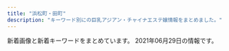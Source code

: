 ```yaml
---
title: "浜松町・田町"
description: "キーワード別にの巨乳アジアン・チャイナエステ嬢情報をまとめました。"
---
```


新着画像と新着キーワードをまとめています。
2021年06月29日の情報です。

<DmmAffiliateIns />
<KeywordTable
  shops={
    [
    {
        "url": "http://yukizhouse00.web.fc2.com/",
        "img_links": [
            "http://yukizhouse00.web.fc2.com/images/portfolio/work-6.jpg",
            "http://yukizhouse00.web.fc2.com/images/portfolio/work-2.jpg",
            "http://yukizhouse00.web.fc2.com/images/slider/slid1.jpg",
            "http://yukizhouse00.web.fc2.com/images/slider/slid2.jpg",
            "http://yukizhouse00.web.fc2.com/images/portfolio/work-5.jpg",
            "http://yukizhouse00.web.fc2.com/images/portfolio/work-4.jpg",
            "http://yukizhouse00.web.fc2.com/images/portfolio/work-3.jpg",
            "http://yukizhouse00.web.fc2.com/images/portfolio/work-1.jpg"
        ],
        "keywords": {},
        "name": "Yuki\u2019s House",
        "station": "JR\u6d5c\u677e\u753a\u99c5\u5357\u53e3"
    },
    {
        "station": "JR\u65b0\u6a4b\u99c5\u70cf\u68ee\u53e3",
        "name": "Aroma Coco8",
        "url": "https://aroma-queen.work/",
        "keywords": {
            "\u80f8": 2,
            "D": 6,
            "G": 1,
            "F": 1,
            "\u30bb\u30af\u30b7\u30fc": 1,
            "\u4e73": 2,
            "E": 9
        },
        "img_links": [
            "https://aroma-queen.work/images/st/st_kou2.jpg",
            "https://aroma-queen.work/images/st/st_maya_1.jpg",
            "https://aroma-queen.work/images/st/st_kaori_2.jpg",
            "https://aroma-queen.work/images/st/st_koy_2.jpg",
            "https://aroma-queen.work/images/st/st_yuri_4.jpg",
            "https://aroma-queen.work/images/st/st_16_1.jpg",
            "https://aroma-queen.work/images/st/st_nana_1.jpg",
            "https://aroma-queen.work/images/st/st_kou1.jpg",
            "https://aroma-queen.work/images/st/st_sakura_1.jpg",
            "https://aroma-queen.work/images/st/st_17_1.jpg",
            "https://aroma-queen.work/images/st/st_koko.jpg",
            "https://aroma-queen.work/images/st/st_10_1.jpg",
            "https://aroma-queen.work/images/top_campaign_spring.jpg",
            "https://aroma-queen.work/images/st/st_yuri_2.jpg",
            "https://aroma-queen.work/images/st/st_sayuri_1.jpg",
            "https://aroma-queen.work/images/st/st_22.jpg",
            "https://aroma-queen.work/images/st/st_risa_1.jpg",
            "https://aroma-queen.work/images/st/st_yuri.jpg",
            "https://aroma-queen.work/images/week_campaign.jpg",
            "https://aroma-queen.work/images/st/st_nan.jpg",
            "https://aroma-queen.work/images/st/st_kiki2.jpg",
            "https://aroma-queen.work/images/st/st_ou_2.jpg",
            "https://aroma-queen.work/images/st/st_ai1.jpg",
            "https://aroma-queen.work/images/st/st_rei_2.jpg",
            "https://aroma-queen.work/images/st/st_saya_0.jpg",
            "https://aroma-queen.work/images/st/st_hara3.jpg",
            "https://aroma-queen.work/images/st/st_chiba_2.jpg",
            "https://aroma-queen.work/images/st/st_nuna3.jpg",
            "https://aroma-queen.work/images/st/st_jj_1.jpg",
            "https://aroma-queen.work/images/st/st_pink_4.jpg",
            "https://aroma-queen.work/images/st/st_ai_1.jpg",
            "https://aroma-queen.work/images/st/st_minto_1.jpg",
            "https://aroma-queen.work/images/st/st_saya_1.jpg",
            "https://aroma-queen.work/images/st/st_hara.jpg",
            "https://aroma-queen.work/images/st/st_nami_1.jpg",
            "https://aroma-queen.work/images/st/st_mirror_3.jpg",
            "https://aroma-queen.work/images/st/st_ou_1.jpg",
            "https://aroma-queen.work/images/st/st_angel_3.jpg",
            "https://aroma-queen.work/images/st/st_aiko_1.jpg",
            "https://aroma-queen.work/images/st/st_emi.jpg",
            "https://aroma-queen.work/images/st/st_chiba_4.jpg",
            "https://aroma-queen.work/images/st/st_10_2.jpg",
            "https://aroma-queen.work/images/st/st_maisy.jpg",
            "https://aroma-queen.work/images/st/st_hana_1.jpg",
            "https://aroma-queen.work/images/st/st_dan_2.jpg",
            "https://aroma-queen.work/images/st/st_mayumi_2.jpg",
            "https://aroma-queen.work/images/st/st_joy.jpg",
            "https://aroma-queen.work/images/st/st_mai_1.jpg",
            "https://aroma-queen.work/images/st/st_.jpg",
            "https://aroma-queen.work/images/st/st_nanako.jpg",
            "https://aroma-queen.work/images/st/st_min_4.jpg",
            "https://aroma-queen.work/images/st/st_19.jpg",
            "https://aroma-queen.work/images/st/st_mimi_1.jpg",
            "https://aroma-queen.work/images/st/st_nuna.jpg",
            "https://aroma-queen.work/images/st/st_pink_2.jpg",
            "https://aroma-queen.work/images/st/st_yuyu.jpg",
            "https://aroma-queen.work/images/st/st_ai.jpg",
            "https://aroma-queen.work/images/st/st_sofea_2.jpg",
            "https://aroma-queen.work/images/st/st_cake_1.jpg",
            "https://aroma-queen.work/images/st/st_kei.jpg",
            "https://aroma-queen.work/images/st/st_bibi_1.jpg",
            "https://aroma-queen.work/images/st/st_honey_1.jpg",
            "https://aroma-queen.work/images/st/st_party_2.jpg",
            "https://aroma-queen.work/images/st/st_kiki_1.jpg",
            "https://aroma-queen.work/images/st/st_5_1.jpg",
            "https://aroma-queen.work/images/st/st_17.jpg",
            "https://aroma-queen.work/images/st/st_7_1.jpg",
            "https://aroma-queen.work/images/st/st_25.jpg",
            "https://aroma-queen.work/images/st/st_17_2.jpg",
            "https://aroma-queen.work/images/st/st_nanako2.jpg",
            "https://aroma-queen.work/images/st/st_joy_2.jpg",
            "https://aroma-queen.work/images/st/st_kaori_1.jpg",
            "https://aroma-queen.work/images/st/st_20.jpg",
            "https://aroma-queen.work/images/st/st_ryuu_2.jpg",
            "https://aroma-queen.work/images/st/st_anan.jpg",
            "https://aroma-queen.work/images/st/st_aiko_2.jpg",
            "https://aroma-queen.work/images/st/st_coco_1.jpg",
            "https://aroma-queen.work/images/top.png",
            "https://aroma-queen.work/images/st/st_20_1.jpg",
            "https://aroma-queen.work/images/st/st_rei.jpg",
            "https://aroma-queen.work/images/st/st_pink_1.jpg",
            "https://aroma-queen.work/images/st/st_miki.jpg",
            "https://aroma-queen.work/images/st/st_rei_3.jpg",
            "https://aroma-queen.work/images/st/st_aigo.jpg",
            "https://aroma-queen.work/images/st/st_get_3.jpg",
            "https://aroma-queen.work/images/st/st_yumi.jpg",
            "https://aroma-queen.work/images/st/st_mayumi_1.jpg",
            "https://aroma-queen.work/images/st/st_18.jpg",
            "https://aroma-queen.work/images/st/st_13.jpg",
            "https://aroma-queen.work/images/st/st_lucy_3.jpg",
            "https://aroma-queen.work/images/st/st_chiba_1.jpg",
            "https://aroma-queen.work/images/st/st_nori.jpg",
            "https://aroma-queen.work/images/st/st_pink_3.jpg",
            "https://aroma-queen.work/images/st/st_joy_1.jpg",
            "https://aroma-queen.work/images/st/st_aya_1.jpg",
            "https://aroma-queen.work/images/top2.png",
            "https://aroma-queen.work/images/st/st_min_2.jpg",
            "https://aroma-queen.work/images/st/st_bibi_2.jpg",
            "https://aroma-queen.work/images/st/st_nanako3.jpg",
            "https://aroma-queen.work/images/st/st_koko_1.jpg",
            "https://aroma-queen.work/images/st/st_ou_3.jpg",
            "https://aroma-queen.work/images/st/st_14_1.jpg",
            "https://aroma-queen.work/images/st/st_hana_2.jpg",
            "https://aroma-queen.work/images/st/st_angel_2.jpg",
            "https://aroma-queen.work/images/st/st_rinda_2.jpg",
            "https://aroma-queen.work/images/st/st_gei.jpg",
            "https://aroma-queen.work/images/st/st_ami_2.jpg",
            "https://aroma-queen.work/images/st/st_angel_1.jpg",
            "https://aroma-queen.work/images/st/st_eri.jpg",
            "https://aroma-queen.work/images/st/st_nana.jpg",
            "https://aroma-queen.work/images/st/st_bibi.jpg",
            "https://aroma-queen.work/images/st/st_yuri_3.jpg",
            "https://aroma-queen.work/images/top_campaign_dec.jpg",
            "https://aroma-queen.work/images/st/st_emi_1.jpg",
            "https://aroma-queen.work/images/st/st_aya.jpg",
            "https://aroma-queen.work/images/st/st_huxa.jpg",
            "https://aroma-queen.work/images/st/st_jasmine_1.jpg",
            "https://aroma-queen.work/images/st/st_shizuka_1.jpg",
            "https://aroma-queen.work/images/st/st_nina_3.jpg",
            "https://aroma-queen.work/images/st/st_mirror_2.jpg",
            "https://aroma-queen.work/images/st/st_dan_1.jpg",
            "https://aroma-queen.work/images/st/st_rinda_1.jpg",
            "https://aroma-queen.work/images/st/st_four1.jpg",
            "https://aroma-queen.work/images/st/st_21.jpg",
            "https://aroma-queen.work/images/st/st_jerry.jpg",
            "https://aroma-queen.work/images/st/st_rinda_6.jpg",
            "https://aroma-queen.work/images/st/st_rena_2.jpg",
            "https://aroma-queen.work/images/st/st_cindy.jpg"
        ]
    },
    {
        "station": "JR\u65b0\u6a4b\u99c5\u65e5\u6bd4\u8c37\u53e3",
        "keywords": {
            "86": 1,
            "87": 3,
            "88": 1,
            "D": 5
        },
        "name": "\u5e78\u305b\u306e\u6642\u9593",
        "img_links": [
            "http://www.shiawasenojikan.esjp.info/files/003-03.jpg",
            "http://www.shiawasenojikan.esjp.info/images/link_t.jpg",
            "http://www.shiawasenojikan.esjp.info/files/010-02.jpg",
            "http://www.shiawasenojikan.esjp.info/files/009.jpg",
            "http://www.shiawasenojikan.esjp.info/files/015.jpg",
            "http://www.shiawasenojikan.esjp.info/images/tel.jpg",
            "http://www.shiawasenojikan.esjp.info/files/001-02.jpg",
            "http://www.shiawasenojikan.esjp.info/images/sys3.jpg",
            "http://www.shiawasenojikan.esjp.info/images/news.jpg",
            "http://www.shiawasenojikan.esjp.info/files/009-03.jpg",
            "http://www.shiawasenojikan.esjp.info/images/mobile.jpg",
            "http://www.shiawasenojikan.esjp.info/files/015-03.jpg",
            "http://www.shiawasenojikan.esjp.info/files/003-02.jpg",
            "http://www.shiawasenojikan.esjp.info/files/009-02.jpg",
            "http://www.shiawasenojikan.esjp.info/files/001.jpg",
            "http://www.shiawasenojikan.esjp.info/images/head.jpg",
            "http://www.shiawasenojikan.esjp.info/images/staff_t.jpg",
            "http://www.shiawasenojikan.esjp.info/images/int2.jpg",
            "http://www.shiawasenojikan.esjp.info/files/010-03.jpg",
            "http://www.shiawasenojikan.esjp.info/files/001-03.jpg",
            "http://www.shiawasenojikan.esjp.info/files/003.jpg",
            "http://www.shiawasenojikan.esjp.info/images/interior_t.jpg",
            "http://www.shiawasenojikan.esjp.info/files/010.jpg",
            "http://www.shiawasenojikan.esjp.info/files/015-02.jpg"
        ],
        "url": "http://www.shiawasenojikan.esjp.info/"
    },
    {
        "station": "JR\u7530\u753a\u99c5\u897f\u53e3",
        "name": "\u68ee\u306e\u9999",
        "keywords": {},
        "url": "https://www.morinokaori-massage.com/",
        "img_links": [
            "https://static.wixstatic.com/media/c0eb72_43f5a28bd3004602b64ed4bc3095af0e~mv2.png",
            "https://static.wixstatic.com/media/c0eb72_9f57c6ba804e4a55805040f7832a3bb9~mv2.png",
            "https://static.wixstatic.com/media/c0eb72_349ce6f6faed4c09b9ec1e412ba7a370~mv2.jpg",
            "https://static.wixstatic.com/media/c0eb72_068fd8e3a6034963bb1dcf1002759294~mv2.png",
            "https://static.wixstatic.com/media/c0eb72_026f8703429f4d1a93067d6664ba9e24~mv2.png"
        ]
    },
    {
        "img_links": [
            "http://www.k-harunoie.info/imge/tel.png",
            "http://www.k-harunoie.info/imge/p-2.jpg",
            "http://www.k-harunoie.info/imge/botton.jpg",
            "http://www.k-harunoie.info/imge/s0.png",
            "http://www.k-harunoie.info/imge/s1.png",
            "http://www.k-harunoie.info/imge/interior_t.jpg",
            "http://www.k-harunoie.info/imge/ta.png",
            "http://www.k-harunoie.info/imge/p-4.jpg",
            "http://www.k-harunoie.info/imge/staff_t.jpg",
            "http://www.k-harunoie.info/imge/p-5.jpg",
            "http://www.k-harunoie.info/imge/p-1.jpg",
            "http://www.k-harunoie.info/imge/service2.jpg",
            "http://www.k-harunoie.info/imge/int2.png",
            "http://www.k-harunoie.info/imge/service1.jpg",
            "http://www.k-harunoie.info/imge/sys.png",
            "http://www.k-harunoie.info/imge/service3.jpg"
        ],
        "station": "JR\u7530\u753a\u99c5\u6771\u53e3",
        "keywords": {},
        "name": "\u6625\u306e\u5bb6",
        "url": "http://www.k-harunoie.info/"
    },
    {
        "keywords": {
            "D": 7,
            "F": 3,
            "E": 3,
            "C": 2
        },
        "img_links": [
            "https://hamamatsucho-mensesthe.com/staff2/wp-content/uploads/2021/03/miku03.png",
            "https://hamamatsucho-mensesthe.com/staff2/wp-content/uploads/2021/06/yuki02.png",
            "https://hamamatsucho-mensesthe.com/staff/arisa-s1.jpg",
            "https://hamamatsucho-mensesthe.com/kumi2.jpg",
            "https://hamamatsucho-mensesthe.com/room/esthe2.jpg",
            "https://hamamatsucho-mensesthe.com/2017/10/08/ruru-s1.jpg",
            "https://hamamatsucho-mensesthe.com/button/sche.png",
            "https://hamamatsucho-mensesthe.com/2018/06/08/hana-s2.jpg",
            "https://hamamatsucho-mensesthe.com/images/clear.png",
            "https://hamamatsucho-mensesthe.com/staff2/wp-content/uploads/2021/05/mimi02.png",
            "https://hamamatsucho-mensesthe.com/staff2/wp-content/uploads/2019/12/nanami02-2.png",
            "https://hamamatsucho-mensesthe.com/room/1.jpg",
            "https://hamamatsucho-mensesthe.com/room/2.jpg",
            "https://hamamatsucho-mensesthe.com/images/main1.jpg",
            "https://hamamatsucho-mensesthe.com/staff/nana-l1.jpg",
            "https://hamamatsucho-mensesthe.com/staff/yoko-s1.jpg",
            "https://hamamatsucho-mensesthe.com/menu/info.png",
            "https://hamamatsucho-mensesthe.com/room/esthe1.jpg",
            "https://hamamatsucho-mensesthe.com/staff2/wp-content/uploads/2021/06/ai01.png",
            "https://hamamatsucho-mensesthe.com/staff/koko-l1.jpg",
            "https://hamamatsucho-mensesthe.com/2018/03/02/anna-s1.jpg",
            "https://hamamatsucho-mensesthe.com/staff2/wp-content/uploads/2020/11/momo02.png",
            "https://hamamatsucho-mensesthe.com/staff/koko-s1.jpg",
            "https://hamamatsucho-mensesthe.com/2018/12/21/yuyu-s1.jpg",
            "https://hamamatsucho-mensesthe.com/icon/twitter.png",
            "https://hamamatsucho-mensesthe.com/menu/sche.png",
            "https://hamamatsucho-mensesthe.com/nana03.png",
            "https://hamamatsucho-mensesthe.com/menu/home.png",
            "https://hamamatsucho-mensesthe.com/images/header3.png",
            "https://hamamatsucho-mensesthe.com/icon/facebook.png",
            "https://hamamatsucho-mensesthe.com/images/footer-l.png",
            "https://hamamatsucho-mensesthe.com/staff/yoko-l1.jpg",
            "https://hamamatsucho-mensesthe.com/staff2/wp-content/uploads/2021/06/linko05.png",
            "https://hamamatsucho-mensesthe.com/menu/gallery.png",
            "https://hamamatsucho-mensesthe.com/kumi1.jpg",
            "https://hamamatsucho-mensesthe.com/staff2/wp-content/uploads/2021/06/miki01.png",
            "https://hamamatsucho-mensesthe.com/staff2/wp-content/uploads/2021/03/rina03.png",
            "https://hamamatsucho-mensesthe.com/staff2/wp-content/uploads/2020/11/siruet.png",
            "https://hamamatsucho-mensesthe.com/images/main-sp.jpg",
            "https://hamamatsucho-mensesthe.com/2018/06/12/yoko-s1.jpg",
            "https://hamamatsucho-mensesthe.com/staff/yuyu-s1.jpg",
            "https://hamamatsucho-mensesthe.com/button/staff.png",
            "https://hamamatsucho-mensesthe.com/images/flower.png",
            "https://hamamatsucho-mensesthe.com/miyuki01.png",
            "https://hamamatsucho-mensesthe.com/button/home.png",
            "https://hamamatsucho-mensesthe.com/menu/friend.png",
            "https://hamamatsucho-mensesthe.com/staff2/wp-content/uploads/2021/06/hime01.png",
            "https://hamamatsucho-mensesthe.com/room/esthe3.jpg",
            "https://hamamatsucho-mensesthe.com/staff/arisa-l1.jpg",
            "https://hamamatsucho-mensesthe.com/staff2/wp-content/uploads/2019/12/haru-1.png",
            "https://hamamatsucho-mensesthe.com/2018/11/23/arisa-s1.jpg",
            "https://hamamatsucho-mensesthe.com/2018/12/21/koko-s1.jpg",
            "https://hamamatsucho-mensesthe.com/room/3.jpg",
            "https://hamamatsucho-mensesthe.com/icon/line.png",
            "https://hamamatsucho-mensesthe.com/images/footer-r.png",
            "https://hamamatsucho-mensesthe.com/room/4.jpg",
            "https://hamamatsucho-mensesthe.com/staff/nana-s1.jpg",
            "https://hamamatsucho-mensesthe.com/icon/google_plus.png",
            "https://hamamatsucho-mensesthe.com/staff/yuyu-l1.jpg"
        ],
        "station": "JR\u6d5c\u677e\u753a\u99c5\u5317\u53e3",
        "name": "Oriental Spa",
        "url": "https://hamamatsucho-mensesthe.com/"
    },
    {
        "url": "http://kokoro-spa.info/",
        "keywords": {},
        "station": "JR\u65b0\u6a4b\u99c5\u70cf\u68ee\u53e3",
        "name": "\u672a\u6765",
        "img_links": [
            "http://kokoro-spa.info/img/shop/no-pic.jpg",
            "http://kokoro-spa.info/img/pickup.jpg",
            "http://kokoro-spa.info/img/ttl_info.png",
            "http://kokoro-spa.info/img/qrcode.png",
            "http://kokoro-spa.info/img/ttl_news.png",
            "http://kokoro-spa.info/img/shop/kanban.jpg",
            "http://kokoro-spa.info/img/slider/2.jpg"
        ]
    },
    {
        "url": "http://body-heal.net/",
        "name": "Tami",
        "img_links": [
            "http://body-heal.net/js/sliderLine/slide_prev.png",
            "http://body-heal.net/js/sliderLine/slide_next.png",
            "http://body-heal.net/staffPhoto/b20190120201033.jpg",
            "http://body-heal.net/images/store/06.jpg",
            "http://body-heal.net/staffPhoto/b20180721035111.jpg",
            "http://body-heal.net/images/store/05.jpg",
            "http://body-heal.net/images/access/01.jpg",
            "http://body-heal.net/images/access/03.jpg",
            "http://body-heal.net/images/store/01.jpg",
            "http://body-heal.net/staffPhoto/b20190608220420.jpg",
            "http://body-heal.net/staffPhoto/b20190608222039.jpg",
            "http://body-heal.net/images/store/04.jpg",
            "http://body-heal.net/uploadfiles/images/campaignBodyHealNet.jpg",
            "http://body-heal.net/staffPhoto/b20190218130854.jpg",
            "http://body-heal.net/images/access/05.jpg",
            "http://body-heal.net/staffPhoto/b20190117105438.jpg",
            "http://body-heal.net/staffPhoto/b20180926231950.jpg",
            "http://body-heal.net/images/show.jpg",
            "http://body-heal.net/images/access/04.jpg",
            "http://body-heal.net/images/access/02.jpg"
        ],
        "keywords": {
            "84": 4,
            "88": 10,
            "E": 6,
            "87": 6,
            "85": 4
        },
        "station": "JR\u7530\u753a\u99c5\u4e09\u7530\u53e3"
    },
    {
        "station": "JR\u65b0\u6a4b\u99c5\u70cf\u68ee\u53e3",
        "name": "LEON",
        "img_links": [
            "http://es-leon.link/photos/sites/45/2021/05/2021050612481738.jpg",
            "http://es-leon.link/photos/sites/45/2021/05/2021050612492894.jpg",
            "http://es-leon.link/images/card.png",
            "http://es-leon.link/images/guide6.jpg",
            "http://es-leon.link/photos/sites/45/2021/04/2021043013400012.jpg",
            "http://es-leon.link/images/pagetop.jpg",
            "http://es-leon.link/photos/sites/45/2021/03/202103310417001.jpg",
            "http://es-leon.link/photos/sites/45/2021/01/2021011203314329.jpg",
            "http://es-leon.link/photos/sites/45/2021/05/2021051217263416.jpg",
            "http://es-leon.link/images/guide5.jpg",
            "http://es-leon.link/photos/sites/45/2021/05/2021052608061121.jpg",
            "http://es-leon.link/images/guide1.jpg",
            "http://es-leon.link/photos/sites/45/2021/05/2021052608044541.jpg",
            "http://es-leon.link/images/profile.png",
            "http://es-leon.link/photos/sites/45/2020/10/2020101318300043.jpg",
            "http://es-leon.link/photos/sites/45/2021/03/2021033111032173.jpg",
            "http://es-leon.link/photos/sites/45/2021/06/2021062804513224.jpg",
            "http://es-leon.link/images/nav_link07_no.png",
            "http://es-leon.link/images/nav_link05_no.png",
            "http://es-leon.link/photos/sites/45/2021/06/2021061018070213.jpg",
            "http://es-leon.link/photos/sites/45/2021/05/2021052608131497.jpg",
            "http://es-leon.link/photos/sites/45/2021/05/2021053003333110.jpg",
            "http://es-leon.link/images/guide3.jpg",
            "http://es-leon.link/images/guide7.jpg",
            "http://es-leon.link/photos/sites/45/2021/05/2021050617464464.jpg",
            "http://es-leon.link/photos/sites/45/2021/05/2021050301212645.jpg",
            "http://es-leon.link/images/slider00.jpg",
            "http://es-leon.link/images/slider02.jpg",
            "http://es-leon.link/images/nav_link06_no.png",
            "http://es-leon.link/photos/sites/45/2021/05/2021053003331795.jpg",
            "http://es-leon.link/photos/sites/45/2020/10/2020101318404076.jpg",
            "http://es-leon.link/images/guide2.png",
            "http://es-leon.link/images/qr.png",
            "http://es-leon.link/photos/sites/45/2021/05/2021050416550882.jpg",
            "http://es-leon.link/photos/sites/45/2020/10/2020101318402898.jpg",
            "http://es-leon.link/photos/sites/45/2021/03/2021033111033425.jpg",
            "http://es-leon.link/images/nav_link01_no.png",
            "http://es-leon.link/photos/sites/45/2021/05/2021050416545177.jpg",
            "http://es-leon.link/photos/sites/45/2021/02/2021022702210178.jpg",
            "http://es-leon.link/photos/sites/45/2021/04/2021043013393443.jpg",
            "http://es-leon.link/images/lineline.png",
            "http://es-leon.link/photos/sites/45/2021/02/2021021014235421.jpg",
            "http://es-leon.link/images/guide8.jpg",
            "http://es-leon.link/images/slider04.jpg",
            "http://es-leon.link/photos/sites/45/2021/02/202102281658118.jpg",
            "http://es-leon.link/photos/sites/45/2021/03/2021033111023925.jpg",
            "http://es-leon.link/photos/sites/45/2021/03/2021031222420647.jpg",
            "http://es-leon.link/images/nav_link03_no.png",
            "http://es-leon.link/photos/sites/45/2021/06/2021062907281342.jpg",
            "http://es-leon.link/images/guide4.jpg",
            "http://es-leon.link/photos/sites/45/2021/04/2021043018143110.jpg",
            "http://es-leon.link/photos/sites/45/2020/10/2020101318294854.jpg",
            "http://es-leon.link/photos/sites/45/2020/10/2020100103205130.jpg",
            "http://es-leon.link/photos/sites/45/2020/10/2020100103284496.jpg",
            "http://es-leon.link/photos/sites/45/2021/05/2021050801322582.jpg",
            "http://es-leon.link/photos/sites/45/2021/03/2021041002184750.jpg",
            "http://es-leon.link/images/slider01.jpg",
            "http://es-leon.link/images/header.png",
            "http://es-leon.link/photos/sites/45/2021/04/2021043013395329.jpg",
            "http://es-leon.link/photos/sites/45/2021/06/202106280451406.jpg",
            "http://es-leon.link/images/guide1.png",
            "http://es-leon.link/images/guide2.jpg",
            "http://es-leon.link/images/slider03.jpg",
            "http://es-leon.link/images/nav_link02_no.png",
            "http://es-leon.link/images/nav_link04_no.png",
            "http://es-leon.link/photos/sites/45/2020/10/202010010328436.jpg",
            "http://es-leon.link/photos/sites/45/2021/03/2021033111035026.jpg",
            "http://es-leon.link/images/img_info.jpg",
            "http://es-leon.link/photos/sites/45/2020/10/2020100103205050.jpg",
            "http://es-leon.link/photos/sites/45/2021/06/2021062605513683.jpg",
            "http://es-leon.link/photos/sites/45/2020/10/2020101404192576.jpg"
        ],
        "url": "http://es-leon.link/",
        "keywords": {
            "88": 4,
            "84": 4,
            "86": 2,
            "90": 1,
            "92": 1,
            "85": 6
        }
    },
    {
        "img_links": [
            "http://shiawase.mssg.jp/images/top/top_06.jpg",
            "http://shiawase.mssg.jp/images/staff_image/staff_d010a.jpg",
            "http://shiawase.mssg.jp/images/gallery/gallery_403.jpg",
            "http://shiawase.mssg.jp/images/staff_one/staff_one_02.jpg",
            "http://shiawase.mssg.jp/images/staff/sta_015.jpg",
            "http://shiawase.mssg.jp/images/gallery/gallery_104.jpg",
            "http://shiawase.mssg.jp/images/home/top_qp.jpg",
            "http://shiawase.mssg.jp/images/staff_image/staff_d07b.jpg",
            "http://shiawase.mssg.jp/images/top/top_08.png",
            "http://shiawase.mssg.jp/images/system/syatem_302.jpg",
            "http://shiawase.mssg.jp/images/system/syatem_303.jpg",
            "http://shiawase.mssg.jp/images/staff_one/staff_one_04.jpg",
            "http://shiawase.mssg.jp/images/home/QR.png",
            "http://shiawase.mssg.jp/images/staff/sta_010.jpg",
            "http://shiawase.mssg.jp/images/home/index_tel.jpg",
            "http://shiawase.mssg.jp/images/gallery/gallery_102.jpg",
            "http://shiawase.mssg.jp/images/staff/sta_0z11.jpg",
            "http://shiawase.mssg.jp/images/staff_one/staff_one_05.jpg",
            "http://shiawase.mssg.jp/images/top/top_05.jpg",
            "http://shiawase.mssg.jp/images/gallery/gallery_top.jpg",
            "http://shiawase.mssg.jp/images/staff/sta_0z9.jpg",
            "http://shiawase.mssg.jp/images/staff_image/staff_d07a.jpg",
            "http://shiawase.mssg.jp/images/staff/sta_04.jpg",
            "http://shiawase.mssg.jp/images/staff/staff_top.jpg",
            "http://shiawase.mssg.jp/images/home/index_qup.jpg",
            "http://shiawase.mssg.jp/images/staff/sta_0z8.jpg",
            "http://shiawase.mssg.jp/images/staff/sta_023.jpg",
            "http://shiawase.mssg.jp/images/gallery/gallery_01.jpg",
            "http://shiawase.mssg.jp/images/gallery/gallery_404.jpg",
            "http://shiawase.mssg.jp/images/gallery/gallery_103.jpg",
            "http://shiawase.mssg.jp/images/gallery/gallery_402.jpg",
            "http://shiawase.mssg.jp/images/home/index_03.jpg",
            "http://shiawase.mssg.jp/images/staff_one/staff_one_03.jpg",
            "http://shiawase.mssg.jp/images/staff_one/staff_one_07.png",
            "http://shiawase.mssg.jp/images/staff_one/staff_one_top.jpg",
            "http://shiawase.mssg.jp/images/top/top_02.jpg",
            "http://shiawase.mssg.jp/images/home/index_page_top.jpg",
            "http://shiawase.mssg.jp/images/staff/sta_022.jpg",
            "http://shiawase.mssg.jp/images/staff_image/staff_d08b.jpg",
            "http://shiawase.mssg.jp/images/top/top_03.jpg",
            "http://shiawase.mssg.jp/images/staff/sta_021.jpg",
            "http://shiawase.mssg.jp/images/staff_image/staff_d08a.jpg",
            "http://shiawase.mssg.jp/images/top/top_04.jpg",
            "http://shiawase.mssg.jp/images/system/syatem_301.jpg",
            "http://shiawase.mssg.jp/images/home/index_04.jpg",
            "http://shiawase.mssg.jp/images/staff/sta_012.jpg",
            "http://shiawase.mssg.jp/images/gallery/gallery_401.jpg",
            "http://shiawase.mssg.jp/images/gallery/gallery_101.jpg",
            "http://shiawase.mssg.jp/images/top/top_01.jpg",
            "http://shiawase.mssg.jp/images/staff_one/staff_one_08.png",
            "http://shiawase.mssg.jp/images/staff_one/staff_one_01.jpg"
        ],
        "url": "http://shiawase.mssg.jp/",
        "name": "\u3057\u3042\u308f\u305b\uff5eSHIAWASE\uff5e",
        "station": "JR\u7530\u753a\u99c5\u897f\u53e3",
        "keywords": {}
    },
    {
        "station": "JR\u6d5c\u677e\u753a\u99c5\u5357\u53e3",
        "url": "https://minazuki-tokyo.com/",
        "name": "\u6c34\u7121\u6708\uff5e\u307f\u306a\u3065\u304d\uff5e",
        "img_links": [
            "https://minazuki-tokyo.com/wp-content/uploads/2021/02/t03.png",
            "https://minazuki-tokyo.com/wp-content/uploads/2021/02/sm03.png",
            "https://minazuki-tokyo.com/wp-content/uploads/2021/02/yumi.png",
            "https://minazuki-tokyo.com/wp-content/uploads/2021/02/ayu.png",
            "https://minazuki-tokyo.com/wp-content/uploads/2021/03/top10.png",
            "https://minazuki-tokyo.com/wp-content/uploads/2021/02/t05.png",
            "https://minazuki-tokyo.com/wp-content/uploads/2020/11/photo01.png",
            "https://minazuki-tokyo.com/wp-content/uploads/2021/02/sm04.png",
            "https://minazuki-tokyo.com/wp-content/uploads/2021/02/ayu.jpg",
            "https://minazuki-tokyo.com/wp-content/uploads/2020/11/photo04.png",
            "https://minazuki-tokyo.com/wp-content/uploads/2021/02/yuyu.png",
            "https://minazuki-tokyo.com/wp-content/uploads/2020/11/photo03.png",
            "https://minazuki-tokyo.com/wp-content/uploads/2021/02/price.png",
            "https://minazuki-tokyo.com/wp-content/uploads/2021/02/yuyu2.jpg",
            "https://minazuki-tokyo.com/wp-content/uploads/2021/02/cam.png",
            "https://minazuki-tokyo.com/wp-content/uploads/2021/02/haru.jpg",
            "https://minazuki-tokyo.com/wp-content/uploads/2021/02/t02.png",
            "https://minazuki-tokyo.com/wp-content/uploads/2021/02/t08.png",
            "https://minazuki-tokyo.com/wp-content/uploads/2020/11/photo05.png",
            "https://minazuki-tokyo.com/wp-content/uploads/2021/02/sm01.png",
            "https://minazuki-tokyo.com/wp-content/uploads/2021/02/t01.png",
            "https://minazuki-tokyo.com/wp-content/uploads/2021/02/2-09.png",
            "https://minazuki-tokyo.com/wp-content/uploads/2020/11/photo02.png",
            "https://minazuki-tokyo.com/wp-content/uploads/2021/02/haru.png",
            "https://minazuki-tokyo.com/wp-content/uploads/2021/02/koyuri.png",
            "https://minazuki-tokyo.com/wp-content/uploads/2021/02/top1.png",
            "https://minazuki-tokyo.com/wp-content/uploads/2021/02/yumi.jpg",
            "https://minazuki-tokyo.com/wp-content/uploads/2021/02/t06.png",
            "https://minazuki-tokyo.com/wp-content/uploads/2021/02/t04.png",
            "https://minazuki-tokyo.com/wp-content/uploads/2021/02/top2.png",
            "https://minazuki-tokyo.com/wp-content/uploads/2021/02/t07.png",
            "https://minazuki-tokyo.com/wp-content/uploads/2021/02/koyuri-1.jpg",
            "https://minazuki-tokyo.com/wp-content/uploads/2021/02/sm02.png"
        ],
        "keywords": {
            "86": 4,
            "87": 4,
            "90": 4,
            "85": 4,
            "83": 4
        }
    },
    {
        "url": "https://hamamatsucho-mensesthe.net/",
        "name": "SERA",
        "img_links": [
            "https://hamamatsucho-mensesthe.net/wp/icon/twitter.png",
            "https://hamamatsucho-mensesthe.net/wp/wp-content/uploads/2020/02/nana.jpg",
            "https://hamamatsucho-mensesthe.net/wp/wp-content/uploads/2021/05/yuki.jpg",
            "https://hamamatsucho-mensesthe.net/staff/top/emi-s1.jpg",
            "https://hamamatsucho-mensesthe.net/staff/top/nao-s1.jpg",
            "https://hamamatsucho-mensesthe.net/wp/wp-content/uploads/2020/11/urara.jpg",
            "https://hamamatsucho-mensesthe.net/wp/images/mensesthe.jpg",
            "https://hamamatsucho-mensesthe.net/wp/wp-content/uploads/2019/07/587590BB-96D0-4887-BE26-3B1413FF7283-150x150.jpeg",
            "https://hamamatsucho-mensesthe.net/wp/wp-content/uploads/2020/02/stand-by.jpg",
            "https://hamamatsucho-mensesthe.net/images/clear.png",
            "https://hamamatsucho-mensesthe.net/wp/wp-content/uploads/2021/05/yuki-s1-150x150.jpg",
            "https://hamamatsucho-mensesthe.net/wp/images/top1.jpg",
            "https://hamamatsucho-mensesthe.net/icon/line.png",
            "https://hamamatsucho-mensesthe.net/images/footer-r.png",
            "https://hamamatsucho-mensesthe.net/staff/top/miyu-s1.jpg",
            "https://hamamatsucho-mensesthe.net/wp/wp-content/uploads/2020/10/aki-150x150.jpg",
            "https://hamamatsucho-mensesthe.net/staff/top/mitsuki-s1.jpg",
            "https://hamamatsucho-mensesthe.net/staff/top/yuna-s1.jpg",
            "https://hamamatsucho-mensesthe.net/wp/wp-content/uploads/2020/08/ayaka.jpg",
            "https://hamamatsucho-mensesthe.net/staff/top/aki-s1.jpg",
            "https://hamamatsucho-mensesthe.net/icon/twitter.png",
            "https://hamamatsucho-mensesthe.net/wp/icon/google_plus.png",
            "https://hamamatsucho-mensesthe.net/room/room-l4.jpg",
            "https://hamamatsucho-mensesthe.net/room/room-l1.jpg",
            "https://hamamatsucho-mensesthe.net/icon/google_plus.png",
            "https://hamamatsucho-mensesthe.net/link/mens-esthe.png",
            "https://hamamatsucho-mensesthe.net/wp/images/top3.jpg",
            "https://hamamatsucho-mensesthe.net/wp/wp-content/uploads/2021/01/yuna-150x150.jpg",
            "https://hamamatsucho-mensesthe.net/wp/wp-content/uploads/2020/02/1714CAA8-3D57-4009-AB72-F5A8E6B60310.jpeg",
            "https://hamamatsucho-mensesthe.net/wp/icon/line.png",
            "https://hamamatsucho-mensesthe.net/staff/top/ayaka-s1.jpg",
            "https://hamamatsucho-mensesthe.net/room/room-l3.jpg",
            "https://hamamatsucho-mensesthe.net/room/room-l6.jpg",
            "https://hamamatsucho-mensesthe.net/wp/wp-content/uploads/2019/05/nao-150x150.jpg",
            "https://hamamatsucho-mensesthe.net/wp/wp-content/uploads/2020/01/emi-l1.jpg",
            "https://hamamatsucho-mensesthe.net/room/room-l5.jpg",
            "https://hamamatsucho-mensesthe.net/wp/images/top2.jpg",
            "https://hamamatsucho-mensesthe.net/images/footer-l.png",
            "https://hamamatsucho-mensesthe.net/wp/wp-content/uploads/2019/07/0677E994-1DBF-4E0E-AB70-7CA5C034B140-150x150.jpeg",
            "https://hamamatsucho-mensesthe.net/wp/icon/facebook.png",
            "https://hamamatsucho-mensesthe.net/wp/wp-content/uploads/2020/01/misaki-l2.jpg",
            "https://hamamatsucho-mensesthe.net/room/room-l2.jpg",
            "https://hamamatsucho-mensesthe.net/icon/facebook.png",
            "https://hamamatsucho-mensesthe.net/staff/top/rin-s1.jpg",
            "https://hamamatsucho-mensesthe.net/images/flower.png",
            "https://hamamatsucho-mensesthe.net/wp/wp-content/uploads/2019/10/eri-150x150.jpg",
            "https://hamamatsucho-mensesthe.net/wp/wp-content/uploads/2020/01/mitsuki.jpg",
            "https://hamamatsucho-mensesthe.net/wp/images/clear.png",
            "https://hamamatsucho-mensesthe.net/staff/top/yuki-s1.jpg"
        ],
        "station": "JR\u6d5c\u677e\u753a\u99c5\u5317\u53e3",
        "keywords": {
            "D": 14,
            "E": 6,
            "C": 6
        }
    },
    {
        "url": "http://melpomene-est.biz/",
        "station": "JR\u65b0\u6a4b\u99c5\u65e5\u6bd4\u8c37\u53e3",
        "img_links": [
            "http://melpomene-est.biz/images/cg03.jpg",
            "http://melpomene-est.biz/images/cg09.jpg",
            "http://melpomene-est.biz/images/r3.jpg",
            "http://melpomene-est.biz/images/r4.jpg",
            "http://melpomene-est.biz/images/b5.jpg",
            "http://melpomene-est.biz/images/b4.jpg",
            "http://melpomene-est.biz/images/cg08.jpg",
            "http://melpomene-est.biz/images/ac3.jpg",
            "http://melpomene-est.biz/images/b1.jpg",
            "http://melpomene-est.biz/images/tel.png",
            "http://melpomene-est.biz/images/r1.jpg",
            "http://melpomene-est.biz/images/qrc.png",
            "http://melpomene-est.biz/images/r2.jpg",
            "http://melpomene-est.biz/images/b2.jpg",
            "http://melpomene-est.biz/images/b6.jpg",
            "http://melpomene-est.biz/images/r6.jpg",
            "http://melpomene-est.biz/images/cg01.jpg",
            "http://melpomene-est.biz/images/roser.png",
            "http://melpomene-est.biz/images/cg02.jpg",
            "http://melpomene-est.biz/images/rosel.png",
            "http://melpomene-est.biz/images/cg06.jpg",
            "http://melpomene-est.biz/images/b3.jpg",
            "http://melpomene-est.biz/images/ac1.jpg",
            "http://melpomene-est.biz/images/cg05.jpg",
            "http://melpomene-est.biz/images/kan.jpg",
            "http://melpomene-est.biz/images/r5.jpg",
            "http://melpomene-est.biz/images/ac4.jpg",
            "http://melpomene-est.biz/images/ac2.jpg"
        ],
        "keywords": {
            "86": 31,
            "87": 6
        },
        "name": "\u30bb\u30cf\u30c8"
    },
    {
        "station": "JR\u7530\u753a\u99c5\u6771\u53e3",
        "img_links": [
            "http://tamachi-en.link/images/sakula.jpg",
            "http://tamachi-en.link/images/g3.jpg",
            "http://tamachi-en.link/images/top.jpg",
            "http://tamachi-en.link/images/zi_link.png",
            "http://tamachi-en.link/images/g0.jpg",
            "http://tamachi-en.link/images/new1.jpg",
            "http://tamachi-en.link/images/mobile.png",
            "http://tamachi-en.link/images/g1.jpg",
            "http://tamachi-en.link/images/g4.jpg",
            "http://tamachi-en.link/images/zi_staff.png",
            "http://tamachi-en.link/images/g5.jpg",
            "http://tamachi-en.link/images/g6.jpg",
            "http://tamachi-en.link/images/g2.jpg",
            "http://tamachi-en.link/images/g8.jpg"
        ],
        "name": "\u7e01",
        "url": "http://tamachi-en.link/",
        "keywords": {
            "C": 16
        }
    },
    {
        "name": "Pandora*\u30d1\u30f3\u30c9\u30e9",
        "url": "http://www.es-tokyo.link",
        "station": "JR\u6d5c\u677e\u753a\u99c5\u5357\u53e3",
        "img_links": [
            "http://www.es-tokyo.link/images/int2.jpg",
            "http://www.es-tokyo.link/img/miwa1.jpg",
            "http://www.es-tokyo.link/images/20.jpg",
            "http://www.es-tokyo.link/img/hikari1.jpg",
            "http://www.es-tokyo.link/img/naomi1.jpg",
            "http://www.es-tokyo.link/images/30.jpg",
            "http://www.es-tokyo.link/images/32.jpg",
            "http://www.es-tokyo.link/images/23.jpg",
            "http://www.es-tokyo.link/img/minami2.jpg",
            "http://www.es-tokyo.link/img/erin1.jpg",
            "http://www.es-tokyo.link/images/9.jpg",
            "http://www.es-tokyo.link/images/head.jpg",
            "http://www.es-tokyo.link/img/kaori1.jpg",
            "http://www.es-tokyo.link/images/31.jpg",
            "http://www.es-tokyo.link/images/b2.jpg",
            "http://www.es-tokyo.link/images/news.jpg",
            "http://www.es-tokyo.link/img/mayu1.jpg",
            "http://www.es-tokyo.link/images/staff_t.jpg",
            "http://www.es-tokyo.link/images/27.jpg",
            "http://www.es-tokyo.link/img/emili1.jpg",
            "http://www.es-tokyo.link/img/suzu1.jpg",
            "http://www.es-tokyo.link/img/izumi1.jpg",
            "http://www.es-tokyo.link/img/momoko1.jpg",
            "http://www.es-tokyo.link/images/tel.jpg",
            "http://www.es-tokyo.link/images/b1.jpg",
            "http://www.es-tokyo.link/images/s1.png",
            "http://www.es-tokyo.link/img/rin1.jpg",
            "http://www.es-tokyo.link/images/newface.jpg",
            "http://www.es-tokyo.link/images/19.jpg",
            "http://www.es-tokyo.link/images/mobile.jpg",
            "http://www.es-tokyo.link/img/minami1.jpg",
            "http://www.es-tokyo.link/img/ami1.jpg",
            "http://www.es-tokyo.link/images/sys1.jpg",
            "http://www.es-tokyo.link/images/int1.jpg",
            "http://www.es-tokyo.link/images/interior_t.jpg",
            "http://www.es-tokyo.link/images/25.jpg",
            "http://www.es-tokyo.link/img/yui1.jpg",
            "http://www.es-tokyo.link/img/erin2.jpg",
            "http://www.es-tokyo.link/images/sys2.jpg",
            "http://www.es-tokyo.link/images/24.jpg",
            "http://www.es-tokyo.link/images/b3.jpg",
            "http://www.es-tokyo.link/images/5.jpg",
            "http://www.es-tokyo.link/images/3.jpg",
            "http://www.es-tokyo.link/images/22.jpg",
            "http://www.es-tokyo.link/img/izumi2.jpg",
            "http://www.es-tokyo.link/images/28.jpg"
        ],
        "keywords": {}
    },
    {
        "name": "Artemis",
        "keywords": {
            "C": 12,
            "D": 18
        },
        "img_links": [
            "https://hamamatsucho-esthe.work/2021/03/26/riri-s1.jpg",
            "https://hamamatsucho-esthe.work/images/main1.jpg",
            "https://hamamatsucho-esthe.work/images/clear.png",
            "https://hamamatsucho-esthe.work/icon/twitter.png",
            "https://hamamatsucho-esthe.work/staff/maki-s1.jpg",
            "https://hamamatsucho-esthe.work/2019/05/25/koko-s1.jpg",
            "https://hamamatsucho-esthe.work/images/qrcode.png",
            "https://hamamatsucho-esthe.work/room/esthe1.jpg",
            "https://hamamatsucho-esthe.work/button/home.png",
            "https://hamamatsucho-esthe.work/room/esthe3.jpg",
            "https://hamamatsucho-esthe.work/2018/09/10/sora-s1.jpg",
            "https://hamamatsucho-esthe.work/2020/01/05/yuki-s1.jpg",
            "https://hamamatsucho-esthe.work/2021/05/20/mimi-s1.jpg",
            "https://hamamatsucho-esthe.work/staff/nana-l1.jpg",
            "https://hamamatsucho-esthe.work/images/footer-l.png",
            "https://hamamatsucho-esthe.work/2019/01/14/emi-s1.jpg",
            "https://hamamatsucho-esthe.work/staff/maki-l1.jpg",
            "https://hamamatsucho-esthe.work/menu/friend.png",
            "https://hamamatsucho-esthe.work/staff/riri-s1.jpg",
            "https://hamamatsucho-esthe.work/menu/gallery.png",
            "https://hamamatsucho-esthe.work/icon/google_plus.png",
            "https://hamamatsucho-esthe.work/images/main-sp.jpg",
            "https://hamamatsucho-esthe.work/button/staff.png",
            "https://hamamatsucho-esthe.work/button/blog.png",
            "https://hamamatsucho-esthe.work/2019/11/05/nanami-s1.jpg",
            "https://hamamatsucho-esthe.work/staff/riko-s1.jpg",
            "https://hamamatsucho-esthe.work/2020/07/30/maki-s1.jpg",
            "https://hamamatsucho-esthe.work/icon/line.png",
            "https://hamamatsucho-esthe.work/staff/mimi-l1.jpg",
            "https://hamamatsucho-esthe.work/menu/home.png",
            "https://hamamatsucho-esthe.work/images/footer-r.png",
            "https://hamamatsucho-esthe.work/menu/info.png",
            "https://hamamatsucho-esthe.work/2018/12/26/sayaka-s1.jpg",
            "https://hamamatsucho-esthe.work/staff/yuki-s1.jpg",
            "https://hamamatsucho-esthe.work/menu/blog.png",
            "https://hamamatsucho-esthe.work/2021/04/22/nana-s1.jpg",
            "https://hamamatsucho-esthe.work/icon/facebook.png",
            "https://hamamatsucho-esthe.work/2018/09/10/misa-s1.jpg",
            "https://hamamatsucho-esthe.work/staff/yuki-l1.jpg",
            "https://hamamatsucho-esthe.work/room/esthe2.jpg",
            "https://hamamatsucho-esthe.work/images/flower.png",
            "https://hamamatsucho-esthe.work/staff/nana-s1.jpg",
            "https://hamamatsucho-esthe.work/staff/mimi-s1.jpg",
            "https://hamamatsucho-esthe.work/2019/06/14/riri-s1.jpg",
            "https://hamamatsucho-esthe.work/2019/05/25/riko-s1.jpg",
            "https://hamamatsucho-esthe.work/2020/11/06/momo-s1.jpg",
            "https://hamamatsucho-esthe.work/2021/06/04/yuki-s1.jpg",
            "https://hamamatsucho-esthe.work/staff/riri-l1.jpg",
            "https://hamamatsucho-esthe.work/kana01.png",
            "https://hamamatsucho-esthe.work/2018/11/09/kana-s1.jpg"
        ],
        "station": "JR\u6d5c\u677e\u753a\u99c5\u5317\u53e3",
        "url": "https://hamamatsucho-esthe.work/"
    },
    {
        "name": "\u3072\u307e\u308f\u308a",
        "img_links": [
            "http://www.himawari.mensest.com/files/004-02.jpg",
            "http://www.himawari.mensest.com/images/s_link.jpg",
            "http://www.himawari.mensest.com/files/003-02.jpg",
            "http://www.himawari.mensest.com/images/hua.jpg",
            "http://www.himawari.mensest.com/files/006.jpg",
            "http://www.himawari.mensest.com/files/002.jpg",
            "http://www.himawari.mensest.com/files/005.jpg",
            "http://www.himawari.mensest.com/images/s_news.jpg",
            "http://www.himawari.mensest.com/files/002-02.jpg",
            "http://www.himawari.mensest.com/images/bj3.jpg",
            "http://www.himawari.mensest.com/files/005-02.jpg",
            "http://www.himawari.mensest.com/files/004.jpg",
            "http://www.himawari.mensest.com/images/top.png",
            "http://www.himawari.mensest.com/images/mobile.jpg",
            "http://www.himawari.mensest.com/images/s_info.jpg",
            "http://www.himawari.mensest.com/images/bj1.jpg",
            "http://www.himawari.mensest.com/files/003.jpg",
            "http://www.himawari.mensest.com/images/s_staff.jpg",
            "http://www.himawari.mensest.com/files/006-02.jpg"
        ],
        "station": "JR\u6d5c\u677e\u753a\u99c5\u5317\u53e3",
        "keywords": {
            "87": 2,
            "D": 2,
            "C": 3,
            "86": 3
        },
        "url": "http://www.himawari.mensest.com/"
    },
    {
        "img_links": [
            "http://romantic-est.info/img/line.jpg",
            "http://romantic-est.info/img/rec00.jpg",
            "http://romantic-est.info/img/cg111.jpg",
            "http://romantic-est.info/img/cg071.jpg",
            "https://www.est-tatsujin.jp/theme/esthe_no_tatsujin_front/banner/estbnr_s2_200x40.jpg",
            "http://romantic-est.info/img/cg03.jpg",
            "http://romantic-est.info/img/topimg.jpg",
            "http://romantic-est.info/img/r1.jpg",
            "http://romantic-est.info/img/r3.jpg",
            "http://romantic-est.info/img/cg07.jpg",
            "https://s-este.jp/img/common/freebanner/200_40.png",
            "http://romantic-est.info/img/cg09.jpg",
            "http://romantic-est.info/img/r4.jpg",
            "http://romantic-est.info/img/cg06.jpg",
            "http://romantic-est.info/link/menlog.jpg",
            "http://romantic-est.info/img/cg031.jpg",
            "http://romantic-est.info/img/r2.jpg",
            "http://romantic-est.info/img/cg061.jpg",
            "http://romantic-est.info/img/kan.jpg",
            "http://romantic-est.info/img/cg091.jpg",
            "http://romantic-est.info/img/line1.jpg",
            "http://romantic-est.info/img/r5.jpg",
            "http://romantic-est.info/img/topimg1.jpg",
            "http://romantic-est.info/img/cg11.jpg"
        ],
        "name": "\u30ab\u30b5\u30d6\u30e9\u30f3\u30ab",
        "url": "http://romantic-est.info/",
        "station": "\u5185\u5e78\u753a\u99c5A3",
        "keywords": {}
    },
    {
        "station": "JR\u65b0\u6a4b\u99c5\u70cf\u68ee\u53e3",
        "url": "http://www.momigoku.mensest.com/",
        "name": "\u3082\u307f\u6975",
        "keywords": {
            "\u30bb\u30af\u30b7\u30fc": 3,
            "E": 4,
            "D": 20,
            "C": 19,
            "87": 28
        },
        "img_links": [
            "http://www.momigoku.mensest.com/files/005-03.jpg",
            "http://www.momigoku.mensest.com/files/007.jpg",
            "http://www.momigoku.mensest.com/files/006-03.jpg",
            "http://www.momigoku.mensest.com/files/003-02.jpg",
            "http://www.momigoku.mensest.com/files/001-03.jpg",
            "http://www.momigoku.mensest.com/files/003.jpg",
            "http://www.momigoku.mensest.com/files/006.jpg",
            "http://www.momigoku.mensest.com/images/r3.jpg",
            "http://www.momigoku.mensest.com/files/007-03.jpg",
            "http://www.momigoku.mensest.com/images/line.png",
            "http://www.momigoku.mensest.com/files/004-02.jpg",
            "http://www.momigoku.mensest.com/files/002-02.jpg",
            "http://www.momigoku.mensest.com/files/002.jpg",
            "http://www.momigoku.mensest.com/files/005.jpg",
            "http://www.momigoku.mensest.com/files/001.jpg",
            "http://www.momigoku.mensest.com/files/004-03.jpg",
            "http://www.momigoku.mensest.com/files/007-02.jpg",
            "http://www.momigoku.mensest.com/files/004.jpg",
            "http://www.momigoku.mensest.com/images/mobile.jpg",
            "http://www.momigoku.mensest.com/files/003-03.jpg",
            "http://www.momigoku.mensest.com/files/001-02.jpg",
            "http://www.momigoku.mensest.com/files/005-02.jpg",
            "http://www.momigoku.mensest.com/photo_news/upimg/8319560bd95f8c3e68_0.jpg",
            "http://www.momigoku.mensest.com/files/006-02.jpg",
            "http://www.momigoku.mensest.com/photo_news/upimg/3223360c02f1517deb_0.jpg",
            "http://www.momigoku.mensest.com/files/002-03.jpg"
        ]
    }
]
}
/>
<DmmAffiliateScript />
